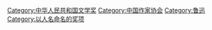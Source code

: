 {{Catnav|頁面分類|…|文学|文學獎}}
{{Catnav|頁面分類|…|藝術獎項|文學獎}}

{{catmore}}

[[Category:中华人民共和国文学奖|Category:中华人民共和国文学奖]]
[[Category:中国作家协会|Category:中国作家协会]]
[[Category:鲁迅|Category:鲁迅]]
[[Category:以人名命名的奖项|Category:以人名命名的奖项]]